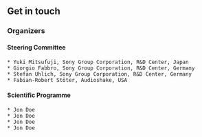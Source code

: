## Get in touch

### Organizers

#### Steering Committee

    * Yuki Mitsufuji, Sony Group Corporation, R&D Center, Japan 
    * Giorgio Fabbro, Sony Group Corporation, R&D Center, Germany 
    * Stefan Uhlich, Sony Group Corporation, R&D Center, Germany 
    * Fabian-Robert Stöter, Audioshake, USA

#### Scientific Programme

    * Jon Doe
    * Jon Doe
    * Jon Doe
    * Jon Doe
